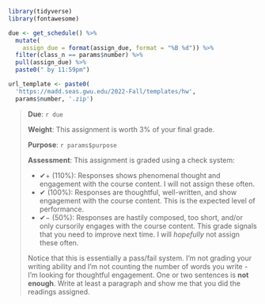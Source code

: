 ```r
library(tidyverse)
library(fontawesome)

due <- get_schedule() %>%
  mutate(
    assign_due = format(assign_due, format = "%B %d")) %>% 
  filter(class_n == params$number) %>%
  pull(assign_due) %>% 
  paste0(" by 11:59pm")

url_template <- paste0(
  'https://madd.seas.gwu.edu/2022-Fall/templates/hw',
  params$number, '.zip')
```

> **Due**: `r due`
>
> **Weight**: This assignment is worth 3% of your final grade.
>
> **Purpose**: `r params$purpose`
>
> **Assessment**: This assignment is graded using a check system:
>
> - ✔+ (110%): Responses shows phenomenal thought and engagement with the course content. I will not assign these often.
> - ✔ (100%): Responses are thoughtful, well-written, and show engagement with the course content. This is the expected level of performance.
> - ✔− (50%): Responses are hastily composed, too short, and/or only cursorily engages with the course content. This grade signals that you need to improve next time. I will _hopefully_ not assign these often.
>
> Notice that this is essentially a pass/fail system. I'm not grading your writing ability and I'm not counting the number of words you write - I'm looking for thoughtful engagement. One or two sentences is **not enough**. Write at least a paragraph and show me that you did the readings assigned.
